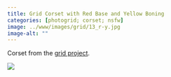 ```yaml
---
title: Grid Corset with Red Base and Yellow Boning
categories: [photogrid; corset; nsfw]
image: ../www/images/grid/13_r-y.jpg
image-alt: ""
---
```


Corset from the [grid project](/posts/2025-01-27_grid-project.html).

![](../www/images/grid/13_r-y.jpg)

